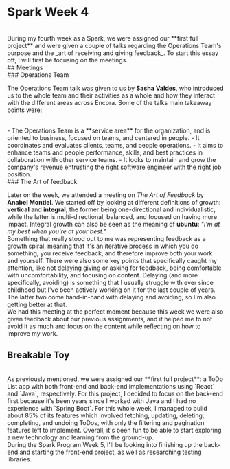 
# Spark Week 4

<br />
During my fourth week as a Spark, we were assigned our **first full project** and were given a couple of talks regarding the Operations Team's purpose and the _art of receiving and giving feedback_. To start this essay off, I will first be focusing on the meetings.

<br />
## Meetings

<br />
### Operations Team

The Operations Team talk was given to us by **Sasha Valdes**, who introduced us to the whole team and their activities as a whole and how they interact with the different areas across Encora. Some of the talks main takeaway points were:

<br />
- The Operations Team is a **service area** for the organization, and is oriented to business, focused on teams, and centered in people.
- It coordinates and evaluates clients, teams, and people operations.
- It aims to enhance teams and people performance, skills, and best practices in collaboration with other service teams.
- It looks to maintain and grow the company's revenue entrusting the right software engineer with the right job position.

<br />
### The Art of feedback

Later on the week, we attended a meeting on _The Art of Feedback_ by **Anabel Montiel**. We started off by looking at different definitions of growth: **vertical** and **integral**; the former being one-directional and individualistic, while the latter is multi-directional, balanced, and focused on having more impact. Integral growth can also be seen as the meaning of **ubuntu**: _"I'm at my best when you're at your best."_
<br />
Something that really stood out to me was representing feedback as a growth spiral, meaning that it's an iterative process in which you do something, you receive feedback, and therefore improve both your work and yourself. There were also some key points that specifically caught my attention, like not delaying giving or asking for feedback, being comfortable with uncomfortability, and focusing on content. Delaying (and more specifically, avoiding) is something that I usually struggle with ever since childhood but I've been actively working on it for the last couple of years. The latter two come hand-in-hand with delaying and avoiding, so I'm also getting better at that.
<br />
We had this meeting at the perfect moment because this week we were also given feedback about our previous assignments, and it helped me to not avoid it as much and focus on the content while reflecting on how to improve my work.
<br />
## Breakable Toy
<br />
As previously mentioned, we were assigned our **first full project**: a ToDo List app with both front-end and back-end implementations using `React` and `Java`, respectively. For this project, I decided to focus on the back-end first because it's been years since I worked with Java and I had no experience with `Spring Boot`. For this whole week, I managed to build about 85% of its features which involved fetching, updating, deleting, completing, and undoing ToDos, with only the filtering and pagination features left to implement. Overall, it's been fun to be able to start exploring a new technology and learning from the ground-up.
<br />
During the Spark Program Week 5, I'll be looking into finishing up the back-end and starting the front-end project, as well as researching testing libraries.
